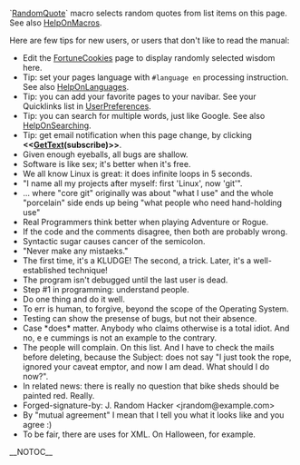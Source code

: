 <!-- ## Please edit system and help pages ONLY in the moinmaster wiki! For more
 -->
<!-- ## information, please see [[MoinMaster]]:[[MoinPagesEditorGroup]].
 -->
<!-- ## Please edit (or translate) system/help pages on the moinmaster wiki ONLY.
 -->
<!-- ## For more information, please see [[MoinMaster]]:[[MoinPagesEditorGroup]].
 -->
<!-- ##master-page:Unknown-Page
 -->
<!-- ##master-date:Unknown-Date
 -->
<!-- #acl [[MoinPagesEditorGroup]]:read,write,delete,revert All:read
 -->
<!-- #format wiki
 -->
<!-- #language en
 -->

`[[RandomQuot]]e` macro selects random quotes from list items on this page. See also [[HelpOnMacros]].

Here are few tips for new users, or users that don't like to read the manual:

* Edit the [[FortuneCookies]] page to display randomly selected wisdom here.
* Tip: set your pages language with <code><nowiki>#language en</nowiki></code> processing instruction. See also [[HelpOnLanguages]].
* Tip: you can add your favorite pages to your navibar. See your Quicklinks list in [[UserPreferences]].
* Tip: you can search for multiple words, just like Google. See also [[HelpOnSearching]].
* Tip: get email notification when this page change, by clicking <b><<[[GetText]](subscribe)>></b>.
* Given enough eyeballs, all bugs are shallow.
* Software is like sex; it's better when it's free.
* We all know Linux is great: it does infinite loops in 5 seconds.
* "I name all my projects after myself: first 'Linux', now 'git'".
* ... where "core git" originally was about "what I use" and the whole "porcelain" side ends up being "what people who need hand-holding use"
* Real Programmers think better when playing Adventure or Rogue.
* If the code and the comments disagree, then both are probably wrong.
* Syntactic sugar causes cancer of the semicolon.
* "Never make any mistaeks."
* The first time, it's a KLUDGE! The second, a trick. Later, it's a well-established technique!
* The program isn't debugged until the last user is dead.
* Step #1 in programming: understand people.
* Do one thing and do it well.
* To err is human, to forgive, beyond the scope of the Operating System.
* Testing can show the presense of bugs, but not their absence.
* Case *does* matter. Anybody who claims otherwise is a total idiot. And no, e e cummings is not an example to the contrary.
* The people will complain. On this list. And I have to check the mails before deleting, because the Subject: does not say "I just took the rope, ignored your caveat emptor, and now I am dead. What should I do now?".
* In related news: there is really no question that bike sheds should be painted red. Really.
* Forged-signature-by: J. Random Hacker <jrandom@example.com>
* By "mutual agreement" I mean that I tell you what it looks like and you agree :)
* To be fair, there are uses for XML.  On Halloween, for example.

__NOTOC__